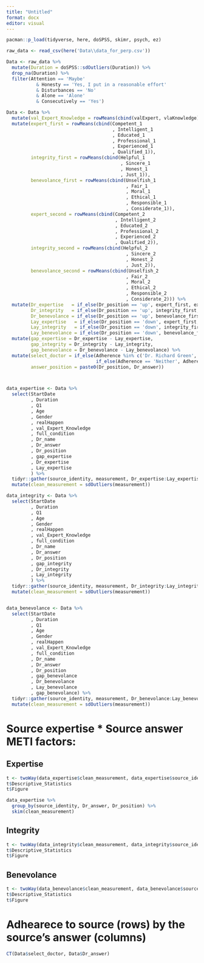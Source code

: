 ```yaml
---
title: "Untitled"
format: docx
editor: visual
---
```



```r
pacman::p_load(tidyverse, here, doSPSS, skimr, psych, ez)

```

```r
raw_data <- read_csv(here('Data\\data_for_perp.csv'))
```

```r
Data <- raw_data %>% 
  mutate(Duration = doSPSS::sdOutliers(Duration)) %>% 
  drop_na(Duration) %>% 
  filter(Attention == 'Maybe' 
           & Honesty == 'Yes, I put in a reasonable effort' 
           & Disturbances == 'No' 
           & Alone == 'Alone' 
           & Consecutively == 'Yes')

Data <- Data %>% 
  mutate(val_Expert_Knowledge = rowMeans(cbind(valExpert, vlaKnowledge))) %>% 
  mutate(expert_first = rowMeans(cbind(Competent_1
                                       , Intelligent_1
                                       , Educated_1
                                       , Professional_1
                                       , Experienced_1
                                       , Qualified_1)),
         integrity_first = rowMeans(cbind(Helpful_1
                                          , Sincere_1
                                          , Honest_1
                                          , Just_1)),
         benevolance_first = rowMeans(cbind(Unselfish_1
                                            , Fair_1
                                            , Moral_1
                                            , Ethical_1
                                            , Responsible_1
                                            , Considerate_1)),
         expert_second = rowMeans(cbind(Competent_2
                                        , Intelligent_2
                                        , Educated_2
                                        , Professional_2
                                        , Experienced_2
                                        , Qualified_2)),
         integrity_second = rowMeans(cbind(Helpful_2
                                            , Sincere_2
                                            , Honest_2
                                            , Just_2)),
         benevolance_second = rowMeans(cbind(Unselfish_2
                                            , Fair_2
                                            , Moral_2
                                            , Ethical_2
                                            , Responsible_2
                                            , Considerate_2))) %>% 
  mutate(Dr_expertise   = if_else(Dr_position == 'up', expert_first, expert_second),
         Dr_integrity   = if_else(Dr_position == 'up', integrity_first, integrity_second),
         Dr_benevolance = if_else(Dr_position == 'up', benevolance_first, benevolance_second),
         Lay_expertise   = if_else(Dr_position == 'down', expert_first, expert_second),
         Lay_integrity   = if_else(Dr_position == 'down', integrity_first, integrity_second),
         Lay_benevolance = if_else(Dr_position == 'down', benevolance_first, benevolance_second)) %>% 
  mutate(gap_expertise = Dr_expertise - Lay_expertise,
         gap_integrity = Dr_integrity - Lay_integrity,
         gap_benevolance = Dr_benevolance - Lay_benevolance) %>% 
  mutate(select_doctor = if_else(Adherence %in% c('Dr. Richard Green', 'Dr. James Wood'), 'select_doctor',
                                 if_else(Adherence == 'Neither', Adherence, 'select_layperson')),
         answer_position = paste0(Dr_position, Dr_answer))



data_expertise <- Data %>% 
  select(StartDate
         , Duration
         , Q1
         , Age
         , Gender
         , realHappen
         , val_Expert_Knowledge
         , full_condition
         , Dr_name
         , Dr_answer
         , Dr_position
         , gap_expertise
         , Dr_expertise
         , Lay_expertise
         ) %>% 
  tidyr::gather(source_identity, measurement, Dr_expertise:Lay_expertise, factor_key = FALSE) %>% 
  mutate(clean_measurement = sdOutliers(measurement))

data_integrity <- Data %>% 
  select(StartDate
         , Duration
         , Q1
         , Age
         , Gender
         , realHappen
         , val_Expert_Knowledge
         , full_condition
         , Dr_name
         , Dr_answer
         , Dr_position
         , gap_integrity
         , Dr_integrity
         , Lay_integrity
         ) %>% 
  tidyr::gather(source_identity, measurement, Dr_integrity:Lay_integrity, factor_key = FALSE) %>% 
  mutate(clean_measurement = sdOutliers(measurement))


data_benevolance <- Data %>% 
  select(StartDate
         , Duration
         , Q1
         , Age
         , Gender
         , realHappen
         , val_Expert_Knowledge
         , full_condition
         , Dr_name
         , Dr_answer
         , Dr_position
         , gap_benevolance
         , Dr_benevolance
         , Lay_benevolance
         , gap_benevolance) %>% 
  tidyr::gather(source_identity, measurement, Dr_benevolance:Lay_benevolance, factor_key = FALSE) %>% 
  mutate(clean_measurement = sdOutliers(measurement))

```

# Source expertise * Source answer METI factors:
## Expertise
```r
t <- twoWay(data_expertise$clean_measurement, data_expertise$source_identity, data_expertise$Dr_answer)
t$Descriptive_Statistics
t$Figure 

data_expertise %>% 
  group_by(source_identity, Dr_answer, Dr_position) %>% 
  skim(clean_measurement)


```
## Integrity
```r

t <- twoWay(data_integrity$clean_measurement, data_integrity$source_identity, data_integrity$Dr_answer)
t$Descriptive_Statistics
t$Figure
```

## Benevolance

```r
t <- twoWay(data_benevolance$clean_measurement, data_benevolance$source_identity, data_benevolance$Dr_answer)
t$Descriptive_Statistics
t$Figure

```

# Adhearece to source (rows) by the source's answer (columns)
```r
CT(Data$select_doctor, Data$Dr_answer)

```

